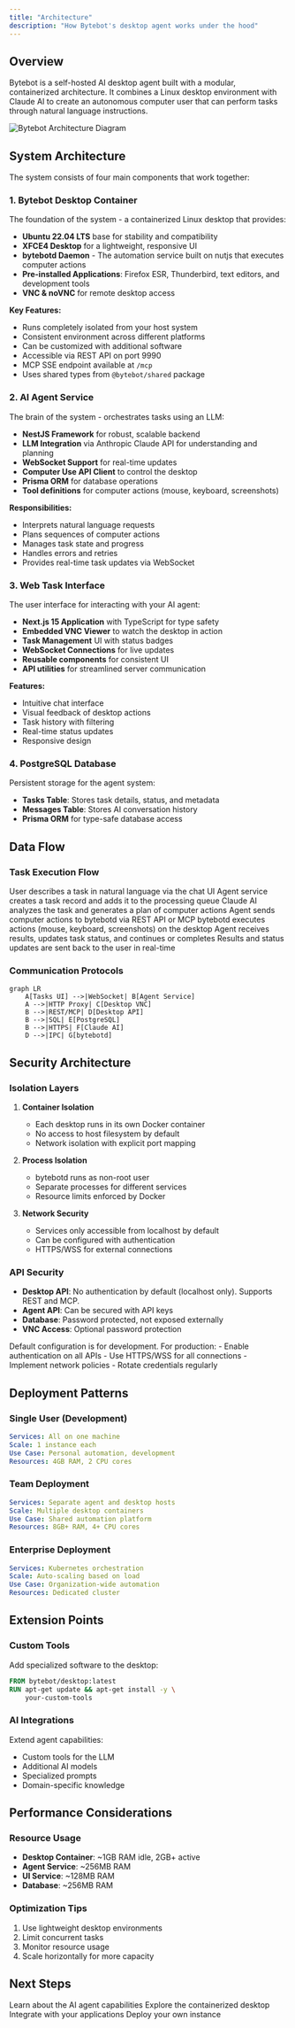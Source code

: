 ```yaml
---
title: "Architecture"
description: "How Bytebot's desktop agent works under the hood"
---
```


## Overview

Bytebot is a self-hosted AI desktop agent built with a modular, containerized architecture. It combines a Linux desktop environment with Claude AI to create an autonomous computer user that can perform tasks through natural language instructions.

<img
  src="/images/agent-architecture.png"
  alt="Bytebot Architecture Diagram"
  className="w-full max-w-4xl"
/>

## System Architecture

The system consists of four main components that work together:

### 1. Bytebot Desktop Container
The foundation of the system - a containerized Linux desktop that provides:

- **Ubuntu 22.04 LTS** base for stability and compatibility
- **XFCE4 Desktop** for a lightweight, responsive UI
- **bytebotd Daemon** - The automation service built on nutjs that executes computer actions
- **Pre-installed Applications**: Firefox ESR, Thunderbird, text editors, and development tools
- **VNC & noVNC** for remote desktop access

**Key Features:**
- Runs completely isolated from your host system
- Consistent environment across different platforms
- Can be customized with additional software
- Accessible via REST API on port 9990
- MCP SSE endpoint available at `/mcp`
- Uses shared types from `@bytebot/shared` package

### 2. AI Agent Service
The brain of the system - orchestrates tasks using an LLM:

- **NestJS Framework** for robust, scalable backend
- **LLM Integration** via Anthropic Claude API for understanding and planning
- **WebSocket Support** for real-time updates
- **Computer Use API Client** to control the desktop
- **Prisma ORM** for database operations
- **Tool definitions** for computer actions (mouse, keyboard, screenshots)

**Responsibilities:**
- Interprets natural language requests
- Plans sequences of computer actions
- Manages task state and progress
- Handles errors and retries
- Provides real-time task updates via WebSocket

### 3. Web Task Interface
The user interface for interacting with your AI agent:

- **Next.js 15 Application** with TypeScript for type safety
- **Embedded VNC Viewer** to watch the desktop in action
- **Task Management** UI with status badges
- **WebSocket Connections** for live updates
- **Reusable components** for consistent UI
- **API utilities** for streamlined server communication

**Features:**
- Intuitive chat interface
- Visual feedback of desktop actions
- Task history with filtering
- Real-time status updates
- Responsive design

### 4. PostgreSQL Database
Persistent storage for the agent system:

- **Tasks Table**: Stores task details, status, and metadata
- **Messages Table**: Stores AI conversation history
- **Prisma ORM** for type-safe database access

## Data Flow

### Task Execution Flow

<Steps>
  <Step title="User Input">
    User describes a task in natural language via the chat UI
  </Step>
  <Step title="Task Creation">
    Agent service creates a task record and adds it to the processing queue
  </Step>
  <Step title="AI Planning">
    Claude AI analyzes the task and generates a plan of computer actions
  </Step>
  <Step title="Action Execution">
    Agent sends computer actions to bytebotd via REST API or MCP
  </Step>
  <Step title="Desktop Automation">
    bytebotd executes actions (mouse, keyboard, screenshots) on the desktop
  </Step>
  <Step title="Result Processing">
    Agent receives results, updates task status, and continues or completes
  </Step>
  <Step title="User Feedback">
    Results and status updates are sent back to the user in real-time
  </Step>
</Steps>

### Communication Protocols

```mermaid
graph LR
    A[Tasks UI] -->|WebSocket| B[Agent Service]
    A -->|HTTP Proxy| C[Desktop VNC]
    B -->|REST/MCP| D[Desktop API]
    B -->|SQL| E[PostgreSQL]
    B -->|HTTPS| F[Claude AI]
    D -->|IPC| G[bytebotd]
```

## Security Architecture

### Isolation Layers

1. **Container Isolation**
   - Each desktop runs in its own Docker container
   - No access to host filesystem by default
   - Network isolation with explicit port mapping

2. **Process Isolation**
   - bytebotd runs as non-root user
   - Separate processes for different services
   - Resource limits enforced by Docker

3. **Network Security**
   - Services only accessible from localhost by default
   - Can be configured with authentication
   - HTTPS/WSS for external connections

### API Security

 - **Desktop API**: No authentication by default (localhost only). Supports REST and MCP.
- **Agent API**: Can be secured with API keys
- **Database**: Password protected, not exposed externally
- **VNC Access**: Optional password protection

<Warning>
  Default configuration is for development. For production:
  - Enable authentication on all APIs
  - Use HTTPS/WSS for all connections
  - Implement network policies
  - Rotate credentials regularly
</Warning>

## Deployment Patterns

### Single User (Development)
```yaml
Services: All on one machine
Scale: 1 instance each
Use Case: Personal automation, development
Resources: 4GB RAM, 2 CPU cores
```

### Team Deployment
```yaml
Services: Separate agent and desktop hosts
Scale: Multiple desktop containers
Use Case: Shared automation platform
Resources: 8GB+ RAM, 4+ CPU cores
```

### Enterprise Deployment
```yaml
Services: Kubernetes orchestration
Scale: Auto-scaling based on load
Use Case: Organization-wide automation
Resources: Dedicated cluster
```

## Extension Points

### Custom Tools
Add specialized software to the desktop:
```dockerfile
FROM bytebot/desktop:latest
RUN apt-get update && apt-get install -y \
    your-custom-tools
```

### AI Integrations
Extend agent capabilities:
- Custom tools for the LLM
- Additional AI models
- Specialized prompts
- Domain-specific knowledge

## Performance Considerations

### Resource Usage
- **Desktop Container**: ~1GB RAM idle, 2GB+ active
- **Agent Service**: ~256MB RAM
- **UI Service**: ~128MB RAM
- **Database**: ~256MB RAM

### Optimization Tips
1. Use lightweight desktop environments
2. Limit concurrent tasks
3. Monitor resource usage
4. Scale horizontally for more capacity

## Next Steps

<CardGroup cols={2}>
  <Card title="Agent System" icon="robot" href="/core-concepts/agent-system">
    Learn about the AI agent capabilities
  </Card>
  <Card title="Desktop Environment" icon="desktop" href="/core-concepts/desktop-environment">
    Explore the containerized desktop
  </Card>
  <Card title="API Reference" icon="code" href="/api-reference/introduction">
    Integrate with your applications
  </Card>
  <Card title="Deployment Guide" icon="rocket" href="/quickstart">
    Deploy your own instance
  </Card>
</CardGroup>